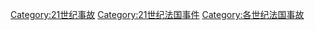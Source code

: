 [[Category:21世纪事故|Category:21世纪事故]]
[[Category:21世纪法国事件|Category:21世纪法国事件]]
[[Category:各世纪法国事故|Category:各世纪法国事故]]